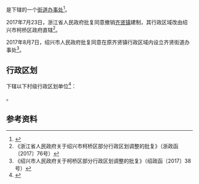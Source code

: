 {{中国乡级行政区|33/06/21/100/000}}

'''{{PAGENAMEBASE}}'''是{{PRC admin/fullname|33/06/21/100/000|3}}下辖的一个[[街道办事处|街道办事处]]<ref>{{PRC admin/ref sgc|{{PRC admin/parent|33/06/21/100/000}}}}</ref>。

2017年7月23日，浙江省人民政府批复同意撤销[[齐贤镇|齐贤镇]]建制，其行政区域改由绍兴市柯桥区政府直辖<ref>《浙江省人民政府关于绍兴市柯桥区部分行政区划调整的批复》（浙政函〔2017〕76号）</ref>。

2017年8月7日，绍兴市人民政府批复同意在原齐贤镇行政区域内设立齐贤街道办事处<ref>《绍兴市人民政府关于柯桥区部分行政区划调整的批复》（绍政函〔2017〕38号）</ref>。

== 行政区划 ==
{{PAGENAMEBASE}}下辖以下村级行政区划单位<ref>{{PRC admin/ref sgc|33/06/21/100/000}}</ref>：

{{PRC admin/children|33/06/21/100/000}}。

== 参考资料 ==
{{reflist}}

{{浙江行政区划小作品}}
{{PRC admin/navcat|33/06/21/100/000}}